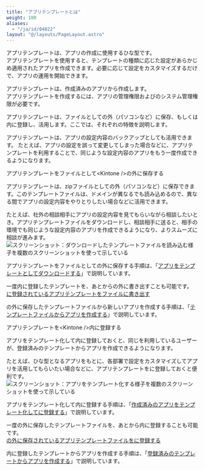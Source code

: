 ```yaml
---
title: "アプリテンプレートとは"
weight: 100
aliases:
  - "/ja/id/04022"
layout: "@/layouts/PageLayout.astro"
---
```




アプリテンプレートは、アプリの作成に使用するひな型です。  
アプリテンプレートを使用すると、テンプレートの種類に応じた設定があらかじめ適用されたアプリを作成できます。必要に応じて設定をカスタマイズするだけで、アプリの運用を開始できます。

アプリテンプレートは、作成済みのアプリから作成します。  
アプリテンプレートを作成するには、アプリの管理権限および<Kintone />のシステム管理権限が必要です。

アプリテンプレートは、ファイルとして<Kintone />の外（パソコンなど）に保存、もしくは<Kintone />内に登録し、活用します。ここでは、それぞれの特徴を説明します。

<Hint>
アプリテンプレートは、アプリの設定内容のバックアップとしても活用できます。  
たとえば、アプリの設定を誤って変更してしまった場合などに、アプリテンプレートを利用することで、同じような設定内容のアプリをもう一度作成できるようになります。

</Hint>

<Heading id="app_admin_template_whats_template_10">アプリテンプレートをファイルとして&lt;Kintone /&gt;の外に保存する</Heading>

アプリテンプレートは、zipファイルとして<Kintone />の外（パソコンなど）に保存できます。このテンプレートファイルは、ドメインが異なる<Kintone />でも読み込めるので、異なる<Kintone />間でアプリの設定内容をやりとりしたい場合などに活用できます。

たとえば、社外の相談相手にアプリの設定内容を見てもらいながら相談したいとき。アプリテンプレートファイルをダウンロードし、相談相手に送ると、相手の<Kintone />環境でも同じような設定内容のアプリを作成できるようになり、よりスムーズに相談が進みます。  
<Img src="/k/kintone/img-ja/template_whats_template_img01.png" alt="スクリーンショット：ダウンロードしたテンプレートファイルを読み込む様子を複数のスクリーンショットを使って示している" />

アプリテンプレートをファイルとして<Kintone />の外に保存する手順は、「[アプリをテンプレートとしてダウンロードする](/k/ja/id/040493.html)」で説明しています。

一度<Kintone />内に登録したテンプレートを、あとから<Kintone />の外に書き出すことも可能です。  
[<Kintone />に登録されているアプリテンプレートをファイルに書き出す](/k/ja/id/04019.html)

<Kintone />の外に保存したテンプレートファイルから新しいアプリを作成する手順は、「[テンプレートファイルからアプリを作成する](/k/ja/id/040627.html)」で説明しています。

<Heading id="app_admin_template_whats_template_20">アプリテンプレートを&lt;Kintone /&gt;内に登録する</Heading>

アプリをテンプレート化して<Kintone />内に登録しておくと、同じ<Kintone />を利用しているユーザーが、登録済みのテンプレートからアプリを作成できるようになります。

たとえば、ひな型となるアプリをもとに、各部署で設定をカスタマイズしてアプリを活用してもらいたい場合などに、アプリテンプレートを<Kintone />に登録しておくと便利です。  
<Img src="/k/kintone/img-ja/template_whats_template_img02.png" alt="スクリーンショット：アプリをテンプレート化する様子を複数のスクリーンショットを使って示している" />

アプリをテンプレート化して<Kintone />内に登録する手順は、「[作成済みのアプリをテンプレート化して<Kintone />に登録する](/k/ja/id/04018.html)」で説明しています。  

一度<Kintone />の外に保存したテンプレートファイルを、あとから<Kintone />内に登録することも可能です。  
[<Kintone />の外に保存されているアプリテンプレートファイルを<Kintone />に登録する](/k/ja/id/04020.html)

<Kintone />内に登録したテンプレートからアプリを作成する手順は、「[登録済みのテンプレートからアプリを作成する](/k/ja/id/040632.html)」で説明しています。
